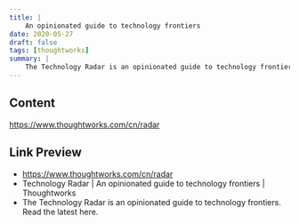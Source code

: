 ```yaml
---
title: |
    An opinionated guide to technology frontiers
date: 2020-05-27
draft: false
tags: [thoughtworks]
summary: |
    The Technology Radar is an opinionated guide to technology frontiers. Read the latest here.
---
```


## Content

https://www.thoughtworks.com/cn/radar

## Link Preview

- https://www.thoughtworks.com/cn/radar
- Technology Radar | An opinionated guide to technology frontiers | Thoughtworks
- The Technology Radar is an opinionated guide to technology frontiers. Read the latest here.
